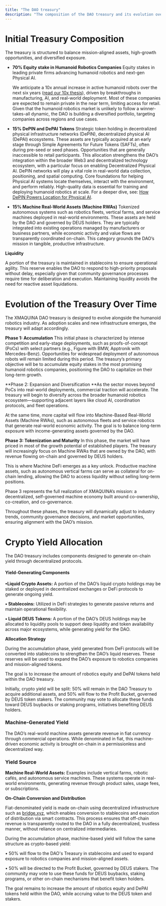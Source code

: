 ```yaml
---
title: "The DAO treasury"
description: "The composition of the DAO treasury and its evolution over time"
---
```


# Initial Treasury Composition

The treasury is structured to balance mission-aligned assets, high-growth opportunities, and diversified exposure.

- **70% Equity stake in Humanoid Robotics Companies** Equity stakes in leading private firms advancing humanoid robotics and next-gen Physical AI.

  We anticipate a 10x annual increase in active humanoid robots over the next six years ([read our 10x thesis](https://www.xmaquina.io/blog/why-robotics-investments-are-outperforming-crypto)), driven by breakthroughs in manufacturing, AI, and real-world deployment. Most of these companies are expected to remain private in the near term, limiting access for retail. Given that the humanoid robotics market is unlikely to follow a winner-takes-all dynamic, the DAO is building a diversified portfolio, targeting companies across regions and use cases.
- **15% DePIN and DePAI Tokens** Strategic token holding in decentralized physical infrastructure networks (DePIN), decentralized physical AI (DePAI) ecosystems. These assets are typically acquired at an early stage through Simple Agreements for Future Tokens (SAFTs), often during pre-seed or seed phases. Opportunities that are generally inaccessible to retail participants. This allocation strengthens the DAO’s integration within the broader Web3 and decentralized technology ecosystem, with a particular focus on enabling Decentralized Physical AI. DePIN networks will play a vital role in real-world data collection, positioning, and spatial computing. Core foundations for helping Physical AI systems locate themselves, interact with the environment, and perform reliably. High-quality data is essential for training and deploying humanoid robotics at scale. For a deeper dive, see: [How DePIN Powers Location for Physical AI](https://www.xmaquina.io/blog/how-depin-powers-location-for-physical-ai).
- **15% Machine Real-World Assets (Machine RWAs)** Tokenized autonomous systems such as robotics fleets, vertical farms, and service machines deployed in real-world environments. These assets are held by the DAO and governed by DEUS holders. They are typically integrated into existing operations managed by manufacturers or business partners, while economic activity and value flows are transparently coordinated on-chain. This category grounds the DAO’s mission in tangible, productive infrastructure.

**Liquidity**

A portion of the treasury is maintained in stablecoins to ensure operational agility. This reserve enables the DAO to respond to high-priority proposals without delay, especially given that community governance processes require time for deliberation and execution. Maintaining liquidity avoids the need for reactive asset liquidations.

# Evolution of the Treasury Over Time

The XMAQUINA DAO treasury is designed to evolve alongside the humanoid robotics industry. As adoption scales and new infrastructure emerges, the treasury will adapt accordingly.

**Phase 1: Accumulation** This initial phase is characterized by intense competition and early-stage deployments, such as proofs-of-concept (PoCs) with select partners (e.g., Figure with BMW, Apptronik with Mercedes-Benz). Opportunities for widespread deployment of autonomous robots will remain limited during this period. The treasury’s primary objective will be to accumulate equity stakes in the most promising humanoid robotics companies, positioning the DAO to capitalize on their long-term growth.

**Phase 2: Expansion and Diversification **As the sector moves beyond PoCs into real-world deployments, commercial traction will accelerate. The treasury will begin to diversify across the broader humanoid robotics ecosystem—supporting adjacent layers like cloud AI, coordination protocols, and fleet operations.

At the same time, more capital will flow into Machine-Based Real-World Assets (Machine RWAs), such as autonomous fleets and service robotics that generate real-world economic activity. The goal is to balance long-term exposure with income-generating assets governed by the DAO.

**Phase 3: Tokenization and Maturity** In this phase, the market will have priced in most of the growth potential of established players. The treasury will increasingly focus on Machine RWAs that are owned by the DAO, with revenue flowing on-chain and governed by DEUS holders.

This is where Machine DeFi emerges as a key unlock. Productive machine assets, such as autonomous vertical farms can serve as collateral for on-chain lending, allowing the DAO to access liquidity without selling long-term positions.

Phase 3 represents the full realization of XMAQUINA’s mission: a decentralized, self-governed machine economy built around co-ownership, co-creation, and co-governance.

Throughout these phases, the treasury will dynamically adjust to industry trends, community governance decisions, and market opportunities, ensuring alignment with the DAO’s mission.

# Crypto Yield Allocation

The DAO treasury includes components designed to generate on-chain yield through decentralized protocols.

#### **Yield-Generating Components**

**•Liquid Crypto Assets:**  A portion of the DAO’s liquid crypto holdings may be staked or deployed in decentralized exchanges or DeFi protocols to generate ongoing yield.

**• Stablecoins:** Utilized in DeFi strategies to generate passive returns and maintain operational flexibility.

**• Liquid DEUS Tokens:** A portion of the DAO’s DEUS holdings may be allocated to liquidity pools to support deep liquidity and token availability across major ecosystems, while generating yield for the DAO.

**Allocation Strategy**

During the accumulation phase, yield generated from DeFi protocols will be converted into stablecoins to strengthen the DAO’s liquid reserves. These reserves will be used to expand the DAO’s exposure to robotics companies and mission-aligned tokens.

The goal is to increase the amount of robotics equity and DePAI tokens held within the DAO treasury.

Initially, crypto yield will be split: 50% will remain in the DAO Treasury to acquire additional assets, and 50% will flow to the Profit Bucket, governed by DEUS token stakers. The community may vote to allocate these funds toward DEUS buybacks or staking programs, initiatives benefiting DEUS holders.

### Machine-Generated Yield

The DAO’s real-world machine assets generate revenue in fiat currency through commercial operations. While denominated in fiat, this machine-driven economic activity is brought on-chain in a permissionless and decentralized way.

### Yield Source

**Machine Real-World Assets:** Examples include vertical farms, robotic cafés, and autonomous service machines. These systems operate in real-world environments, generating revenue through product sales, usage fees, or subscriptions.

**On-Chain Conversion and Distribution**

Fiat-denominated yield is made on-chain using decentralized infrastructure such as [bridge.xyz](http://bridge.xyz), which enables conversion to stablecoins and execution of distribution via smart contracts. This process ensures that off-chain revenue is transparently routed to the DAO in a fully decentralized, trustless manner, without reliance on centralized intermediaries.

During the accumulation phase, machine-based yield will follow the same structure as crypto-based yield:

• 50% will flow to the DAO's Treasury in stablecoins and used to expand exposure to robotics companies and mission-aligned assets.

• 50% will be directed to the Profit Bucket, governed by DEUS stakers. The community may vote to use these funds for DEUS buybacks, staking programs, or other on-chain mechanisms that benefit token holders.

The goal remains to increase the amount of robotics equity and DePAI tokens held within the DAO, while accruing value to the DEUS token and stakers.